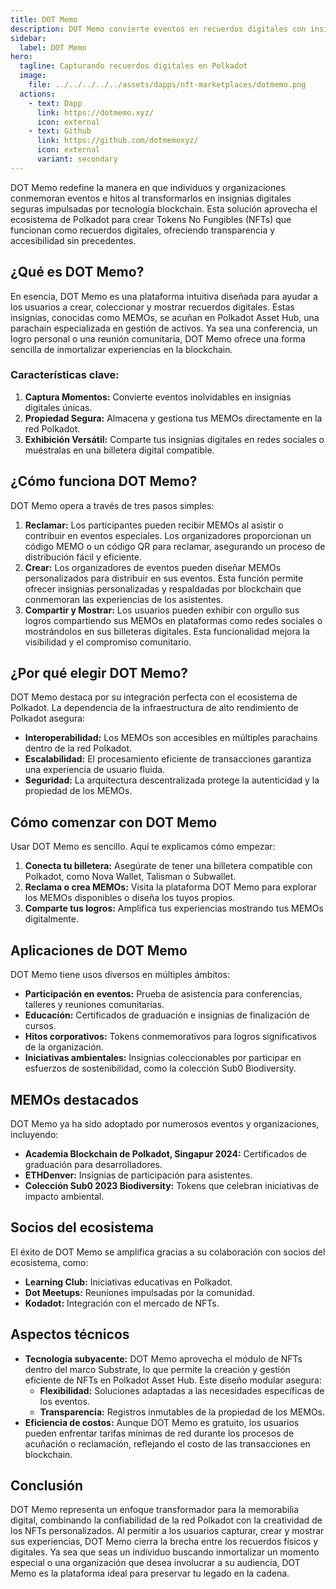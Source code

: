 ```yaml
---
title: DOT Memo
description: DOT Memo convierte eventos en recuerdos digitales con insignias respaldadas por blockchain, aprovechando Polkadot para momentos seguros, compartibles y duraderos.
sidebar:
  label: DOT Memo
hero:
  tagline: Capturando recuerdos digitales en Polkadot
  image: 
    file: ../../../../../assets/dapps/nft-marketplaces/dotmemo.png
  actions:
    - text: Dapp
      link: https://dotmemo.xyz/
      icon: external
    - text: Github
      link: https://github.com/dotmemoxyz/
      icon: external
      variant: secondary
---
```



DOT Memo redefine la manera en que individuos y organizaciones conmemoran eventos e hitos al transformarlos en insignias digitales seguras impulsadas por tecnología blockchain. 
Esta solución aprovecha el ecosistema de Polkadot para crear Tokens No Fungibles (NFTs) que funcionan como recuerdos digitales, ofreciendo transparencia y accesibilidad sin precedentes.

## ¿Qué es DOT Memo?
En esencia, DOT Memo es una plataforma intuitiva diseñada para ayudar a los usuarios a crear, coleccionar y mostrar recuerdos digitales. Estas insignias, conocidas como MEMOs, se acuñan en Polkadot Asset Hub, una parachain especializada en gestión de activos. Ya sea una conferencia, un logro personal o una reunión comunitaria, DOT Memo ofrece una forma sencilla de inmortalizar experiencias en la blockchain.

### Características clave:
1. **Captura Momentos:** Convierte eventos inolvidables en insignias digitales únicas.
2. **Propiedad Segura:** Almacena y gestiona tus MEMOs directamente en la red Polkadot.
3. **Exhibición Versátil:** Comparte tus insignias digitales en redes sociales o muéstralas en una billetera digital compatible.

## ¿Cómo funciona DOT Memo?
DOT Memo opera a través de tres pasos simples:
1. **Reclamar:** Los participantes pueden recibir MEMOs al asistir o contribuir en eventos especiales. Los organizadores proporcionan un código MEMO o un código QR para reclamar, asegurando un proceso de distribución fácil y eficiente.
2. **Crear:** Los organizadores de eventos pueden diseñar MEMOs personalizados para distribuir en sus eventos. Esta función permite ofrecer insignias personalizadas y respaldadas por blockchain que conmemoran las experiencias de los asistentes.
3. **Compartir y Mostrar:** Los usuarios pueden exhibir con orgullo sus logros compartiendo sus MEMOs en plataformas como redes sociales o mostrándolos en sus billeteras digitales. Esta funcionalidad mejora la visibilidad y el compromiso comunitario.

## ¿Por qué elegir DOT Memo?
DOT Memo destaca por su integración perfecta con el ecosistema de Polkadot. La dependencia de la infraestructura de alto rendimiento de Polkadot asegura:
- **Interoperabilidad:** Los MEMOs son accesibles en múltiples parachains dentro de la red Polkadot.
- **Escalabilidad:** El procesamiento eficiente de transacciones garantiza una experiencia de usuario fluida.
- **Seguridad:** La arquitectura descentralizada protege la autenticidad y la propiedad de los MEMOs.

## Cómo comenzar con DOT Memo
Usar DOT Memo es sencillo. Aquí te explicamos cómo empezar:
1. **Conecta tu billetera:** Asegúrate de tener una billetera compatible con Polkadot, como Nova Wallet, Talisman o Subwallet.
2. **Reclama o crea MEMOs:** Visita la plataforma DOT Memo para explorar los MEMOs disponibles o diseña los tuyos propios.
3. **Comparte tus logros:** Amplifica tus experiencias mostrando tus MEMOs digitalmente.

## Aplicaciones de DOT Memo
DOT Memo tiene usos diversos en múltiples ámbitos:
- **Participación en eventos:** Prueba de asistencia para conferencias, talleres y reuniones comunitarias.
- **Educación:** Certificados de graduación e insignias de finalización de cursos.
- **Hitos corporativos:** Tokens conmemorativos para logros significativos de la organización.
- **Iniciativas ambientales:** Insignias coleccionables por participar en esfuerzos de sostenibilidad, como la colección Sub0 Biodiversity.

## MEMOs destacados
DOT Memo ya ha sido adoptado por numerosos eventos y organizaciones, incluyendo:
- **Academia Blockchain de Polkadot, Singapur 2024:** Certificados de graduación para desarrolladores.
- **ETHDenver:** Insignias de participación para asistentes.
- **Colección Sub0 2023 Biodiversity:** Tokens que celebran iniciativas de impacto ambiental.

## Socios del ecosistema
El éxito de DOT Memo se amplifica gracias a su colaboración con socios del ecosistema, como:
- **Learning Club:** Iniciativas educativas en Polkadot.
- **Dot Meetups:** Reuniones impulsadas por la comunidad.
- **Kodadot:** Integración con el mercado de NFTs.

## Aspectos técnicos
- **Tecnología subyacente:** DOT Memo aprovecha el módulo de NFTs dentro del marco Substrate, lo que permite la creación y gestión eficiente de NFTs en Polkadot Asset Hub. Este diseño modular asegura:
    - **Flexibilidad:** Soluciones adaptadas a las necesidades específicas de los eventos.
    - **Transparencia:** Registros inmutables de la propiedad de los MEMOs.
- **Eficiencia de costos:** Aunque DOT Memo es gratuito, los usuarios pueden enfrentar tarifas mínimas de red durante los procesos de acuñación o reclamación, reflejando el costo de las transacciones en blockchain.

## Conclusión
DOT Memo representa un enfoque transformador para la memorabilia digital, combinando la confiabilidad de la red Polkadot con la creatividad de los NFTs personalizados. Al permitir a los usuarios capturar, crear y mostrar sus experiencias, DOT Memo cierra la brecha entre los recuerdos físicos y digitales. Ya sea que seas un individuo buscando inmortalizar un momento especial o una organización que desea involucrar a su audiencia, DOT Memo es la plataforma ideal para preservar tu legado en la cadena.
